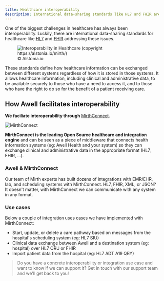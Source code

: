```yaml
---
title: Healthcare interoperability
description: International data-sharing standards like HL7 and FHIR are meant to enhance healthcare interoperability
---
```


One of the biggest challenges in healthcare has always been interoperability. Luckily, there are international data-sharing standards for healthcare like [HL7](https://www.hl7.org/implement/standards/product_brief.cfm?product_id=185) and [FHIR](https://www.hl7.org/fhir/) addressing these issues.

<figure className="w-full flex flex-col justify-center text-center">
  <img
    src="https://alstonia.io/static/interoperability/interop.png"
    alt="Interoperability in Healthcare (copyright https://alstonia.io/mirth/)"
    className="w-4/6 mx-auto"
  />
  <figcaption className="dark:text-slate-400 pt-1">© Alstonia.io</figcaption>
</figure>

These standards define how healthcare information can be exchanged between different systems regardless of how it is stored in those systems. It allows healthcare information, including clinical and administrative data, to be available securely to those who have a need to access it, and to those who have the right to do so for the benefit of a patient receiving care.

## How Awell facilitates interoperability

**We faciliate interoperability through** [MirthConnect](https://www.nextgen.com/products-and-services/integration-engine).

<div className="flex justify-center">
  <img
    src="https://res.cloudinary.com/kkontichfc/image/upload/v1649752641/mirth-logo_tkjqfz.png"
    alt="MirthConnect"
    className="w-48"
  />
</div>

**MirthConnect is the leading Open Source healthcare and integration engine** and can be seen as a piece of middleware that connects health information systems (eg: Awell Health and your system) so they can exchange clinical and administrative data in the appropriate format (HL7, FHIR, ...).

### Awell & MirthConnect

Our team of Mirth experts has built dozens of integrations with EMR/EHR, lab, and scheduling systems with MirthConnect. HL7, FHIR, XML, or JSON? It doesn't matter, with MirthConnect we can communicate with any system in any format.

### Use cases

Below a couple of integration uses cases we have implemented with MirthConnect:

- Start, update, or delete a care pathway based on messages from the hospital's scheduling system (eg: HL7 SIU)
- Clinical data exchange between Awell and a destination system (eg: hospital) over HL7 ORU or FHIR
- Import patient data from the hospital (eg: HL7 ADT A19 QRY)

> Do you have a concrete interoperability or integration use case and want to know if we can support it? Get in touch with our support team and we'll get back to you!
